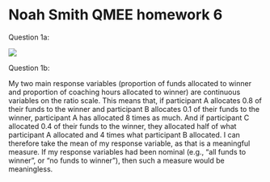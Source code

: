 # Noah Smith QMEE homework 6

Question 1a:

![](hw6_q1a_figure.jpg)

Question 1b:

My two main response variables (proportion of funds allocated to winner and proportion of coaching hours allocated to winner) are continuous variables on the ratio scale. This means that, if participant A allocates 0.8 of their funds to the winner and participant B allocates 0.1 of their funds to the winner, participant A has allocated 8 times as much. And if participant C allocated 0.4 of their funds to the winner, they allocated half of what participant A allocated and 4 times what participant B allocated. I can therefore take the mean of my response variable, as that is a meaningful measure. If my response variables had been nominal (e.g., "all funds to winner", or "no funds to winner"), then such a measure would be meaningless. 